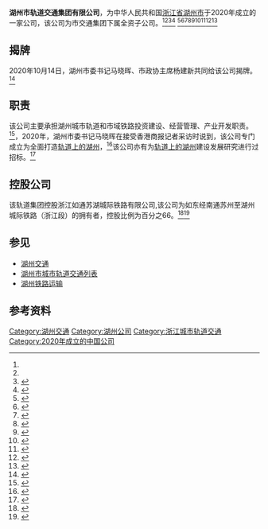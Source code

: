 '''湖州市轨道交通集团有限公司'''，为中华人民共和国[[浙江省|浙江省]][[湖州市|湖州市]]于2020年成立的一家公司，该公司为市交通集团下属全资子公司。<ref name="jiepai"/><ref name="zigongsi"/><ref>{{cite web|url=https://mp.weixin.qq.com/s/qymwSP73ff0Vx57Pbfy5fw|archive-url=https://web.archive.org/web/20201105092931/https://mp.weixin.qq.com/s/qymwSP73ff0Vx57Pbfy5fw|publisher=TOD中国|title=一周资讯|archive-date=2020-11-05|access-date=2020-11-05|dead-url=no}}</ref><ref>{{cite web|url=http://fgw.xuancheng.gov.cn/News/show/1160217.html|title=湖州：超前抓谋划 共建抓项目 高水平打造枢纽门户城市|publisher=宣城市政府|archive-url=https://web.archive.org/web/20201105093137/http://fgw.xuancheng.gov.cn/News/show/1160217.html|archive-date=2020-11-05|access-date=2020-11-05|dead-url=no}}</ref> <ref>{{cite web|url=http://dwgk.zjcx.gov.cn/xxgc/sjjs/20201019/i2809460.html|archive-url=http://www.freezepage.com/1604573931FHHSPVPWZR|archive-date=2020-11-05|title=专题调研枢纽门户城市建设工作，马晓晖书记这样强调|publisher=长兴县政府|access-date=2020-11-05|dead-url=no}}</ref><ref>{{cite web|url=http://jtysj.huzhou.gov.cn/art/2020/10/14/art_1229210360_58922911.html|archive-url=http://www.freezepage.com/1604574141WEIAGKICUI|archive-date=2020-11-05|publisher=湖州交通运输局|title=市委书记马晓晖专题调研枢纽门户城市建设工作|access-date=2020-11-05|dead-url=no}}</ref><ref>{{cite web|url=http://www.huzhou.gov.cn/hzgov/front/s1/hzzx/spxx/20201015/i2806330.html|title=马晓晖杨建新专题调研枢纽门户城市建设工作并为市轨道集团揭牌 超前抓谋划 攻坚抓项目 高水平打造枢纽门户城市|archive-url=http://www.freezepage.com/1604574408WXXVFFAULC|archive-date=2020-11-05|publisher=湖州市政府|access-date=2020-11-05|dead-url=no}}</ref><ref>{{cite web|url=http://www.hzitv.cn/a/1602672677623.shtml|archive-url=http://www.freezepage.com/1604579296PSCWXBJDPB|archive-date=2020-11-05|title=马晓晖杨建新专题调研枢纽门户城市建设工作并为市轨道集团揭牌 超前抓谋划 攻坚抓项目 高水平打造枢纽门户城市|publisher=爱湖州|access-date=2020-11-05|dead-url=no}}</ref><ref>{{cite web|url=https://www.thepaper.cn/newsDetail_forward_9568557|archive-url=http://www.freezepage.com/1604579868HPWBLVOWAT|title=专题调研枢纽门户城市建设工作，马晓晖书记这样强调|publisher=澎湃新闻|archive-date=2020-11-05|access-date=2020-11-05|dead-url=no}}</ref><ref>{{cite web|url=http://www.cnmetro.cn/index.php?c=content&a=show&id=3879|archive-url=http://www.freezepage.com/1604580404GGOUYKYFRE|title=湖州市轨道交通集团有限公司揭牌成立|publisher=智慧轨道交通网|archive-date=2020-11-05|access-date=2020-11-05|dead-url=no}}</ref><ref>{{cite web|url=https://zj.zjol.com.cn/qihanghao/100985382.html|archive-url=http://www.freezepage.com/1604580760TZPYFRVNCZ|archive-date=2020-11-05|title=市轨道交通集团有限公司揭牌成立｜早安，南太湖|publisher=浙江新闻|access-date=2020-11-05|dead-url=no}}</ref><ref>{{cite web|url=http://www.cnbridge.cn/html/2020/news_1016/194323.html|title=浙江湖州市轨道交通集团有限公司揭牌成立|archive-date=2020-11-05|archive-url=http://www.freezepage.com/1604581490DJRVGKSPXB|publisher=路桥资讯|access-date=2020-11-05|dead-url=no}}</ref><ref>{{cite web|url=http://www.crcc-urcc.com/news_755.html|publisher=华道众合|archive-url=http://www.freezepage.com/1604581667UHKAREEMED|archive-date=2020-11-05|title=浙江湖州市轨道交通集团有限公司揭牌成立|access-date=2020-11-05|dead-url=no}}</ref>

==揭牌==
2020年10月14日，湖州市委书记马晓晖、市政协主席杨建新共同给该公司揭牌。<ref name="jiepai">{{cite web|url=http://huzcredit.huzhou.gov.cn/article/2020/10/article_bb4af463748bba4a017529d46f7b02dd.htm|title=重磅！湖州市轨道交通集团有限公司揭牌成立|publisher=信用湖州|archive-date=2020-10-15|archive-url=http://www.freezepage.com/1602734010PBEXOTLQER|access-date=2020-10-15|dead-url=no}}</ref>

==职责==
该公司主要承担湖州城市轨道和市域铁路投资建设、经营管理、产业开发职责。<ref name="zigongsi">{{cite web|title=重磅！今天这个新集团成立 湖州轨道交通发展有了“新引擎”|url=http://www.hz66.com/2020/1014/317426.shtml|publisher=湖州在线|archive-date=2020-10-15|archive-url=http://www.freezepage.com/1602734086QNYAIFKMWQ|access-date=2020-10-15|dead-url=no}}</ref>，2020年，湖州市委书记马晓晖在接受香港商报记者采访时说到，该公司专门成立为全面打造[[轨道上的湖州|轨道上的湖州]]，<ref>{{cite web|url=https://www.thepaper.cn/newsDetail_forward_9875069|title=6个关键之问看湖州！|publisher=湖州发布|archive-date=2021-01-10|archive-url=http://www.freezepage.com/1610247222MYURDSFXBQ|access-date=2021-01-10|dead-url=no}}</ref>该公司亦有为[[轨道上的湖州|轨道上的湖州]]建设发展研究进行过招标。<ref>{{Cite web |url=http://ggzy.huzhou.gov.cn/HZfront/infodetail/?infoid=b6f62db3-e705-440e-8cf6-11973a548322&categoryNum=021002001 |title=【资格后审】“轨道上的湖州”建设发展研究“轨道上的湖州”建设发展研究招标公告 |access-date=2021-01-10 |archive-date=2020-12-05 |archive-url=http://www.freezepage.com/1607132651MOZLKUHMIC |dead-url=no }}</ref>

==控股公司==
该轨道集团控股浙江如通苏湖城际铁路有限公司,该公司为如东经南通苏州至湖州城际铁路（浙江段）的拥有者，控股比例为百分之66。<ref>{{Cite web |url=https://aiqicha.baidu.com/company_detail_96273734464286?rq=ef&pd=ee&from=ps |title=浙江如通苏湖城际铁路有限公司 |access-date=2021-07-09 |publisher=爱企查 |archive-date=2021-07-09 |archive-url=https://web.archive.org/web/20210709185339/https://aiqicha.baidu.com/company_detail_96273734464286?rq=ef&pd=ee&from=ps |dead-url=no }}</ref><ref>{{Cite web |url=http://ggzy.huzhou.gov.cn/HZfront/InfoDetail/Default.aspx?InfoID=5260f973-f025-4e6e-a463-41d4af32bc9b&CategoryNum=038006005 |title=如东经南通苏州至湖州城际铁路（浙江段）工程可行性研究及专题报告编制项目 |access-date=2021-07-09  |publisher=湖州公共资源交易中心 |archive-url=http://www.freezepage.com/1625795801PMLPJZLTCA |archive-date=2021-07-09}}</ref>

==参见==
*[[湖州市#交通|湖州交通]]
*[[湖州市城市轨道交通列表|湖州市城市轨道交通列表]]
*[[湖州铁路运输|湖州铁路运输]]

==参考资料==
{{reflist|25em}}

[[Category:湖州交通|Category:湖州交通]]
[[Category:湖州公司|Category:湖州公司]]
[[Category:浙江城市轨道交通|Category:浙江城市轨道交通]]
[[Category:2020年成立的中国公司|Category:2020年成立的中国公司]]